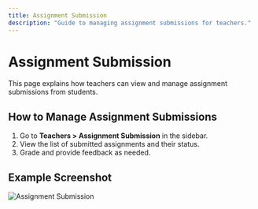 ```yaml
---
title: Assignment Submission
description: "Guide to managing assignment submissions for teachers."
---
```


# Assignment Submission

This page explains how teachers can view and manage assignment submissions from students.

## How to Manage Assignment Submissions

1. Go to **Teachers > Assignment Submission** in the sidebar.
2. View the list of submitted assignments and their status.
3. Grade and provide feedback as needed.

## Example Screenshot

![Assignment Submission](../assets/teachers-assignment-submission.png) 